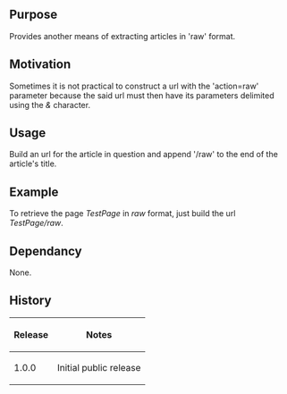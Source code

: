 {{Extension
|name        = AlternateRawPage
|status      = beta
|type1       = parser function
|author      = [[user:jldupont|Jean-Lou Dupont]]
|image       =
|version     = 1.0.0
|update      =
|mediawiki   = 1.10, 1.11
|download    = [http://mediawiki.googlecode.com/svn/tags/AlternateRawPage SVN]
|readme      =
|changelog   = See SVN ($Id$)
|description = 
|parameters  =
|rights      =
|example     =
}}
== Purpose==
Provides another means of extracting articles in 'raw' format.

== Motivation ==
Sometimes it is not practical to construct a url with the 'action=raw' parameter because the said url must then have its parameters delimited using the ''&'' character.

== Usage ==
Build an url for the article in question and append '/raw' to the end of the article's title.

== Example ==
To retrieve the page ''TestPage'' in ''raw'' format, just build the url ''TestPage/raw''.

== Dependancy ==
None.

{{Pear|AlternateRawPage}}

== History ==
{|border=1
! Release !! Notes
|-
| 1.0.0 || Initial public release
|}

